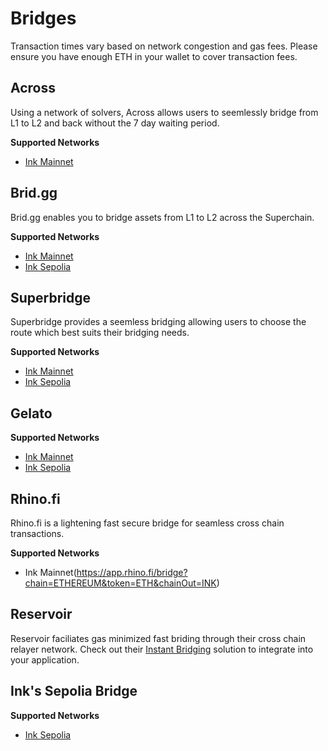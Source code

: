 
# Bridges

<Callout type="info" emoji="ℹ️">
  Transaction times vary based on network congestion and gas fees. Please ensure
  you have enough ETH in your wallet to cover transaction fees.
</Callout>

## Across

Using a network of solvers, Across allows users to seemlessly bridge from L1 to L2 and back without the 7 day waiting period.

**Supported Networks**

- [Ink Mainnet](https://app.across.to/bridge?)

## Brid.gg

Brid.gg enables you to bridge assets from L1 to L2 across the Superchain.  

**Supported Networks**

- [Ink Mainnet](https://www.brid.gg/ink?amount=&originChainId=1&token=ETH)
- [Ink Sepolia](https://testnet.brid.gg/ink-sepolia?amount=&originChainId=11155111&token=ETH)

## Superbridge

Superbridge provides a seemless bridging allowing users to choose the route which best suits their bridging needs. 

**Supported Networks**

- [Ink Mainnet](https://superbridge.app/)
- [Ink Sepolia](https://testnets.superbridge.app/)

## Gelato

**Supported Networks**

- [Ink Mainnet](https://bridge-gel.inkonchain.com/bridge/ink)
- [Ink Sepolia](https://testnet-bridge.gelato.network/bridge/ink-sepolia)

## Rhino.fi

Rhino.fi is a lightening fast secure bridge for seamless cross chain transactions. 

**Supported Networks**

- Ink Mainnet(https://app.rhino.fi/bridge?chain=ETHEREUM&token=ETH&chainOut=INK)

## Reservoir

Reservoir faciliates gas minimized fast briding through their cross chain relayer network. Check out their [Instant Bridging](https://docs.reservoir.tools/docs/instant-bridging) solution to integrate into your application.


## Ink's Sepolia Bridge

**Supported Networks**

- [Ink Sepolia](https://inkonchain.com/bridge)
